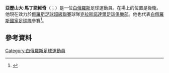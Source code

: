 {{Infobox football biography
| name= Alyaksandr Martynovich
| fullname = 
| image = Alyaksandr Martynovich.jpg
| caption = 
| birth_date = {{birth date and age|df=y|1987|8|26}} 
| birth_place = [[白俄羅斯|白俄羅斯]][[明斯克|明斯克]]
| height = {{height|m=1.90}}
| currentclub = [[克拉斯諾達爾足球俱樂部|克拉斯諾達爾足球俱樂部]]
| clubnumber = 4
| position = 後衛
| youthyears1 = | youthclubs1 = 
| years1 = 2006–2010 | clubs1 = [[明斯克迪納摩|明斯克迪納摩]] | caps1 = 97 | goals1 = 3
| years2 = 2010–     | clubs2 = [[克拉斯諾達爾足球俱樂部|克拉斯諾達爾足球俱樂部]]       | caps2 = 94 | goals2 = 2
| nationalyears1 = 2004      | nationalteam1 = 白俄羅斯U17 | nationalcaps1 = 3  | nationalgoals1 = 0
| nationalyears2 = 2005–2006 | nationalteam2 = 白俄羅斯U19 | nationalcaps2 = 6  | nationalgoals2 = 0
| nationalyears3 = 2006–2009 | nationalteam3 = 白俄羅斯U21 | nationalcaps3 = 19 | nationalgoals3 = 0
| nationalyears4 = 2009–     | nationalteam4 = [[白俄羅斯國家足球隊|白俄羅斯]]              | nationalcaps4 = 43 | nationalgoals4 = 2
| pcupdate = 24 May 2015
| ntupdate = 31 March 2015
}}
'''亞歷山大·馬丁諾維奇'''（{{lang-be|Аляксандр Мартыновіч}}；{{bd|1987年|8月26日}}）是一位[[白俄羅斯|白俄羅斯]]足球運動員。在場上的位置是後衛。他現在效力於[[俄羅斯足球超級聯賽|俄羅斯足球超級聯賽]]球隊[[克拉斯諾達爾足球俱樂部|克拉斯諾達爾足球俱樂部]]。他也代表[[白俄羅斯國家足球隊|白俄羅斯國家足球隊]]參賽<ref>{{cite web|publisher=football.by|url=http://www.football.by/news/68013.html|title=Капитаном сборной Беларуси стал Александр Мартынович|date=27 March 2015|accessdate=30 March 2015|archive-date=2019-05-13|archive-url=https://web.archive.org/web/20190513193217/http://www.football.by/news/68013.html|dead-url=no}}</ref>。
==參考資料==
{{Reflist}}

{{DEFAULTSORT: Martynovich, Alyaksandr}}
[[Category:白俄羅斯足球運動員|Category:白俄羅斯足球運動員]]